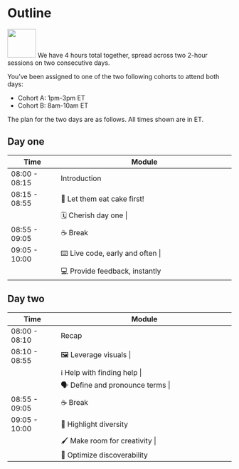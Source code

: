 # Outline {#outline .unnumbered}

`<img src="images/icons8-planner-64.png" class="cover" width="64" height="64"/>`{=html} We have 4 hours total together, spread across two 2-hour sessions on two consecutive days.

You've been assigned to one of the two following cohorts to attend both days:

-   Cohort A: 1pm-3pm ET
-   Cohort B: 8am-10am ET

The plan for the two days are as follows.
All times shown are in ET.

## Day one {.unnumbered}

+---------------+-------------------------------------------------------+
| Time          | Module                                                |
+===============+=======================================================+
| 08:00 - 08:15 | Introduction                                          |
+---------------+-------------------------------------------------------+
| 08:15 - 08:55 | 🍰 Let them eat cake first!                            |
+---------------+-------------------------------------------------------+
|               | 🗓️ Cherish day one                                    |
+---------------+-------------------------------------------------------+
| 08:55 - 09:05 | ☕ Break                                               |
+---------------+-------------------------------------------------------+
| 09:05 - 10:00 | ⌨️ Live code, early and often                         |
+---------------+-------------------------------------------------------+
|               | 💻 Provide feedback, instantly                         |
+---------------+-------------------------------------------------------+

## Day two {.unnumbered}

+---------------+-------------------------------------------------------+
| Time          | Module                                                |
+===============+=======================================================+
| 08:00 - 08:10 | Recap                                                 |
+---------------+-------------------------------------------------------+
| 08:10 - 08:55 | 🖼️ Leverage visuals                                   |
+---------------+-------------------------------------------------------+
|               | ℹ️ Help with finding help                             |
+---------------+-------------------------------------------------------+
|               | 🗣️ Define and pronounce terms                         |
+---------------+-------------------------------------------------------+
| 08:55 - 09:05 | ☕ Break                                               |
+---------------+-------------------------------------------------------+
| 09:05 - 10:00 | 🌈 Highlight diversity                                 |
+---------------+-------------------------------------------------------+
|               | 🖌️ Make room for creativity                           |
+---------------+-------------------------------------------------------+
|               | 🔎 Optimize discoverability                            |
+---------------+-------------------------------------------------------+
